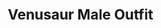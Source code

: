 ---
title: "Venusaur Male Outfit"
meta_title: "Venusaur Male Outfit craft"
description: "Craft de Venusaur Male Outfit"
rank: "c"
draft: false
name: "Venusaur Male Outfit"
recipe_img: "https://wiki.pokexgames.com/images/1/12/VenusaurCosplay.png"
level: 52
craft_time: 172800
result: 1
value_npc: 1
ingredients:
  - name: "Red Cap"
    quantity: 10
    item_img: "https://wiki.pokexgames.com/images/0/0f/Red_Cap.png"
    value_npc: 1
  - name: "Bag Of Pollen"
    quantity: 200
    item_img: "https://wiki.pokexgames.com/images/b/bc/BagOfPollem.png"
    value_npc: 1
  - name: "Bulb"
    quantity: 200
    item_img: "https://wiki.pokexgames.com/images/b/b3/Bulb.png"
    value_npc: 1
  - name: "Poisonous Tail"
    quantity: 250
    item_img: "https://wiki.pokexgames.com/images/8/82/Poisonous_Tail.png"
    value_npc: 1
  - name: "Leaf Stone"
    quantity: 1
    item_img: "https://wiki.pokexgames.com/images/c/c8/Leaf-stone.gif"
    value_npc: 1
  - name: "Venom Stone"
    quantity: 1
    item_img: "https://wiki.pokexgames.com/images/a/ac/Venom-stone.gif"
    value_npc: 1
  - name: "Refined Style Point"
    quantity: 600
    item_img: "https://wiki.pokexgames.com/images/6/6b/Refined_style_point.png"
    value_npc: 1
---